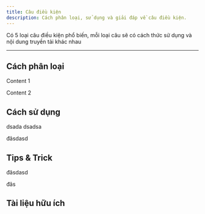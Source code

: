 ```yaml
---
title: Câu điều kiện
description: Cách phân loại, sử dụng và giải đáp về câu điều kiện.
---
```


Có 5 loại câu điều kiện phổ biến, mỗi loại câu sẽ có cách thức sử dụng và nội dung truyền tải khác nhau

---

## Cách phân loại

Content 1

Content 2

## Cách sử dụng

dsada dsadsa

đâsdasd

## Tips & Trick

đâsdasd

đâs

## Tài liệu hữu ích